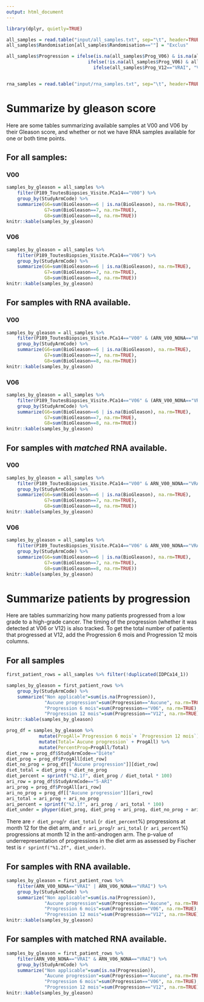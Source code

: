 ```yaml
---
output: html_document
---
```


```r
library(dplyr, quietly=TRUE)

all_samples = read.table("input/all_samples.txt", sep="\t", header=TRUE, encoding="UTF-8", stringsAsFactors=FALSE)
all_samples$Randomisation[all_samples$Randomisation==""] = "Exclus"

all_samples$Progression = ifelse(is.na(all_samples$Prog_V06) & is.na(all_samples$Prog_V12), NA,
                              ifelse(!is.na(all_samples$Prog_V06) & all_samples$Prog_V06=="VRAI", "V06",
                                ifelse(all_samples$Prog_V12=="VRAI", "V12", "Aucune")))


rna_samples = read.table("input/rna_samples.txt", sep="\t", header=TRUE, encoding="UTF-8", stringsAsFactors=FALSE)
```

# Summarize by gleason score 

Here are some tables summarizing available samples at V00 and V06 by their Gleason score, 
and whether or not we have RNA samples available for one or both time points.

## For all samples:
### V00

```r
samples_by_gleason = all_samples %>% 
    filter(P189_ToutesBiopsies_Visite.PCa14=="V00") %>% 
    group_by(StudyArmCode) %>% 
    summarize(G6=sum(BioGleason==6 | is.na(BioGleason), na.rm=TRUE),
              G7=sum(BioGleason==7, na.rm=TRUE),
              G8=sum(BioGleason==8, na.rm=TRUE))
knitr::kable(samples_by_gleason)
```

### V06
```r
samples_by_gleason = all_samples %>% 
    filter(P189_ToutesBiopsies_Visite.PCa14=="V06") %>% 
    group_by(StudyArmCode) %>% 
    summarize(G6=sum(BioGleason==6 | is.na(BioGleason), na.rm=TRUE),
              G7=sum(BioGleason==7, na.rm=TRUE),
              G8=sum(BioGleason==8, na.rm=TRUE))
knitr::kable(samples_by_gleason)
```


## For samples with RNA available.
### V00

```r
samples_by_gleason = all_samples %>% 
    filter(P189_ToutesBiopsies_Visite.PCa14=="V00" & (ARN_V00_NONA=="VRAI" | ARN_V06_NONA=="VRAI")) %>% 
    group_by(StudyArmCode) %>% 
    summarize(G6=sum(BioGleason==6 | is.na(BioGleason), na.rm=TRUE),
              G7=sum(BioGleason==7, na.rm=TRUE),
              G8=sum(BioGleason==8, na.rm=TRUE))
knitr::kable(samples_by_gleason)
```

### V06

```r
samples_by_gleason = all_samples %>% 
    filter(P189_ToutesBiopsies_Visite.PCa14=="V06" & (ARN_V00_NONA=="VRAI" | ARN_V06_NONA=="VRAI")) %>% 
    group_by(StudyArmCode) %>% 
    summarize(G6=sum(BioGleason==6 | is.na(BioGleason), na.rm=TRUE),
              G7=sum(BioGleason==7, na.rm=TRUE),
              G8=sum(BioGleason==8, na.rm=TRUE))
knitr::kable(samples_by_gleason)
```

## For samples with *matched* RNA available.
### V00
```r
samples_by_gleason = all_samples %>% 
    filter(P189_ToutesBiopsies_Visite.PCa14=="V00" & ARN_V00_NONA=="VRAI" & ARN_V06_NONA=="VRAI") %>% 
    group_by(StudyArmCode) %>% 
    summarize(G6=sum(BioGleason==6 | is.na(BioGleason), na.rm=TRUE),
              G7=sum(BioGleason==7, na.rm=TRUE),
              G8=sum(BioGleason==8, na.rm=TRUE))
knitr::kable(samples_by_gleason)
```

### V06
```r
samples_by_gleason = all_samples %>% 
    filter(P189_ToutesBiopsies_Visite.PCa14=="V06" & ARN_V00_NONA=="VRAI" & ARN_V06_NONA=="VRAI") %>% 
    group_by(StudyArmCode) %>% 
    summarize(G6=sum(BioGleason==6 | is.na(BioGleason), na.rm=TRUE),
              G7=sum(BioGleason==7, na.rm=TRUE),
              G8=sum(BioGleason==8, na.rm=TRUE))
knitr::kable(samples_by_gleason)
```

# Summarize patients by progression

Here are tables summarizing how many patients progressed from a low grade to a high-grade cancer.
The timing of the progression (whether it was detected at V06 or V12) is also tracked.
To get the total number of patients that progressed at V12, add the Progression 6 mois 
and Progression 12 mois columns.

## For all samples
```r
first_patient_rows = all_samples %>% filter(!duplicated(IDPCa14_1))

samples_by_gleason = first_patient_rows %>% 
    group_by(StudyArmCode) %>% 
    summarize("Non applicable"=sum(is.na(Progression)),
              "Aucune progression"=sum(Progression=="Aucune", na.rm=TRUE),
              "Progression 6 mois"=sum(Progression=="V06", na.rm=TRUE),
              "Progression 12 mois"=sum(Progression=="V12", na.rm=TRUE))
knitr::kable(samples_by_gleason)

prog_df = samples_by_gleason %>% 
            mutate(ProgAll=`Progression 6 mois`+ `Progression 12 mois`) %>%
            mutate(Total=`Aucune progression` + ProgAll) %>%
            mutate(PercentProg=ProgAll/Total)
diet_row = prog_df$StudyArmCode=="Diète"
diet_prog = prog_df$ProgAll[diet_row]
diet_no_prog = prog_df[["Aucune progression"]][diet_row]
diet_total = diet_prog + diet_no_prog
diet_percent = sprintf("%2.1f", diet_prog / diet_total * 100)
ari_row = prog_df$StudyArmCode=="5-ARI"
ari_prog = prog_df$ProgAll[ari_row]
ari_no_prog = prog_df[["Aucune progression"]][ari_row]
ari_total = ari_prog + ari_no_prog
ari_percent = sprintf("%2.1f", ari_prog / ari_total * 100)
diet_under = phyper(diet_prog, diet_prog + ari_prog, diet_no_prog + ari_no_prog, diet_total)
```

There are `r diet_prog`/`r diet_total` (`r diet_percent`%) progressions at month 12 for the diet arm, and
`r ari_prog`/`r ari_total` (`r ari_percent`%) progressions at month 12 in the anti-androgen arm. The p-value
of underrepresentation of progressions in the diet arm as assessed by Fischer test is 
`r sprintf("%1.2f", diet_under)`.

## For samples with RNA available.
```r
samples_by_gleason = first_patient_rows %>% 
    filter(ARN_V00_NONA=="VRAI" | ARN_V06_NONA=="VRAI") %>% 
    group_by(StudyArmCode) %>% 
    summarize("Non applicable"=sum(is.na(Progression)),
              "Aucune progression"=sum(Progression=="Aucune", na.rm=TRUE),
              "Progression 6 mois"=sum(Progression=="V06", na.rm=TRUE),
              "Progression 12 mois"=sum(Progression=="V12", na.rm=TRUE))
knitr::kable(samples_by_gleason)
```


## For samples with matched RNA available.
```r
samples_by_gleason = first_patient_rows %>% 
    filter(ARN_V00_NONA=="VRAI" & ARN_V06_NONA=="VRAI") %>% 
    group_by(StudyArmCode) %>% 
    summarize("Non applicable"=sum(is.na(Progression)),
              "Aucune progression"=sum(Progression=="Aucune", na.rm=TRUE),
              "Progression 6 mois"=sum(Progression=="V06", na.rm=TRUE),
              "Progression 12 mois"=sum(Progression=="V12", na.rm=TRUE))
knitr::kable(samples_by_gleason)
```

